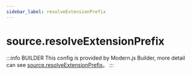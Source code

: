```yaml
---
sidebar_label: resolveExtensionPrefix
---
```


# source.resolveExtensionPrefix

:::info BUILDER
This config is provided by Modern.js Builder, more detail can see [source.resolveExtensionPrefix](https://modernjs.dev/builder/en/api/config-source.html#source-resolveextensionprefix)。
:::


<Main />
